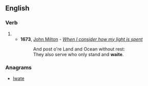 ==English==

===Verb===
{{head|en|verb}}

# {{archaic spelling of|wait}}
#* '''1673''', [[w:John Milton|John Milton]] - ''[[s:When I consider how my light is spent|When I consider how my light is spent]]''
#*: And post o're Land and Ocean without rest:
#*: They also serve who only stand and '''waite'''.

===Anagrams===
* [[Iwate#English|Iwate]]